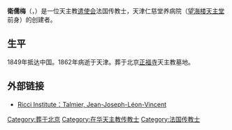 {{Infobox Person
| name   =衛儒梅<br />Jean-Joseph-Léon Talmier
| image     = 
| caption  = 遣使会傳教士
| birth_date  = 1815年
| birth_place = {{flagicon|France}}[[法国|法国]]
| death_date  =1862年 
| death_place ={{flagicon|Qing Dynasty}}[[中國|中國]][[天津|天津]]
| title          =  
| spouse         =
| parents        =
| occupation     = 传教士
}}

'''衛儒梅'''（{{lang-fr|Jean-Joseph-Léon Talmier}}，{{bd|1815年||1862年}}）是一位天主教[[遣使会|遣使会]]法国传教士，天津仁慈堂养病院（[[望海楼天主堂|望海楼天主堂]]前身）的创建者。

==生平==
1849年抵达中国。1862年病逝于天津。葬于北京[[正福寺|正福寺]]天主教墓地。

<!-- Talmier, Jean-Joseph-Léon-Vincent (1815-1862) 
Alternative Names：衛儒梅 Wei Jou-Mei. Wei Rumei 
Religious Affiliation: Lazarist, Vincentian. Prêtre. 

--------------------------------------------------------------------------------

Source: Les Lazaristes en Chine, 1697-1935 : notes biographiques, recueillies et mises à jour, by J. Van Den Brandt (1936) 
Compiler: Ricci Institute 

Né à Pugot, arrondissement de Lavaure, Tarn (France), le 30 août 1815; ordonné prêtre à Albi le 21 décembre 1839; reçu au séminaire à Paris le 28 août 1846; il y fit les vœux le 27 septembre 1848; arrivé à Macao 澳門 le 28 juin 1849. Missionnaire dans le vicariat de Pékin 北京。Décédé à T’ien-tsin 天津 le 10 août 1862. Sa sépulture se trouve à Tcheng-fou-se 正福寺。-->


==外部链接==
* [https://web.archive.org/web/20110517095453/http://ricci.rt.usfca.edu/biography/view.aspx?biographyID=1712 Ricci Institute：Talmier, Jean-Joseph-Léon-Vincent ]

{{DEFAULTSORT:Talmier}}
[[Category:葬于北京|Category:葬于北京]]
[[Category:在华天主教传教士|Category:在华天主教传教士]]
[[Category:法国传教士|Category:法国传教士]]